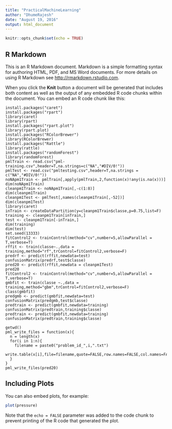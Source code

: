 ```yaml
---
title: "PracticalMachineLearning"
author: "DhumeRajesh"
date: "August 19, 2016"
output: html_document
---
```


```r
knitr::opts_chunk$set(echo = TRUE)
```

## R Markdown

This is an R Markdown document. Markdown is a simple formatting syntax for authoring HTML, PDF, and MS Word documents. For more details on using R Markdown see <http://rmarkdown.rstudio.com>.

When you click the **Knit** button a document will be generated that includes both content as well as the output of any embedded R code chunks within the document. You can embed an R code chunk like this:

```
install.packages("caret")
install.packages("rpart")
library(caret)
library(rpart)
install.packages("rpart.plot")
library(rpart.plot)
install.packages("RColorBrewer")
library(RColorBrewer)
install.packages("Rattle")
library(rattle)
install.packages("randomForest")
library(randomForest)
pmlTrain <- read.csv("pml-training.csv",header=T,na.strings=c("NA","#DIV/0!"))
pmlTest <- read.csv("pmltesting.csv",header=T,na.strings = c("NA","#DIV/0!"))
noNApm1Train <- pmlTrain[,apply(pmlTrain,2,function(x)!any(is.na(x)))]
dim(noNApm1Train)
cleanpm1Train <- noNApm1Train[,-c(1:8)]
dim(cleanpm1Train)
cleanpm1Test <- pmlTest[,names(cleanpm1Train[,-52])]
dim(cleanpm1Test)
library(caret)
inTrain <- createDataPartition(y=cleanpm1Train$classe,p=0.75,list=F)
training <- cleanpm1Train[inTrain,]
test <- cleanpm1Train[-inTrain,]
dim(training)
dim(test)
set.seed(13333)
fitControl2 <- trainControl(method="cv",number=5,allowParallel = T,verbose=T)
rffit <- train(classe~.,data = training,method="rf",trControl=fitControl2,verbose=F)
predrf <- predict(rffit,newdata=test)
confusionMatrix(predrf,test$classe)
pred20 <- predict(rffit,newdata = cleanpm1Test)
pred20
fitControl2 <- trainControl(method="cv",number=5,allowParallel = T,verbose=T)
gmbfit <- train(classe ~.,data = training,method="gbm",trControl=fitControl2,verbose=F)
class(gmbfit)
predgmb <- predict(gmbfit,newdata=test)
confusionMatrix(predgmb,test$classe)
predtrain <- predict(gmbfit,newdata=training)
confusionMatrix(predtrain,training$classe)
predtrain <- predict(gmbfit,newdata=training)
confusionMatrix(predtrain,training$classe)

getwd()
pml_write_files = function(x){
  n = length(x)
  for(i in 1:n){
    filename = paste0("problem_id_",i,".txt")
    write.table(x[i],file=filename,quote=FALSE,row.names=FALSE,col.names=FALSE)
  }
}
pml_write_files(pred20)
```

## Including Plots

You can also embed plots, for example:

```r
plot(pressure)
```

Note that the `echo = FALSE` parameter was added to the code chunk to prevent printing of the R code that generated the plot.

